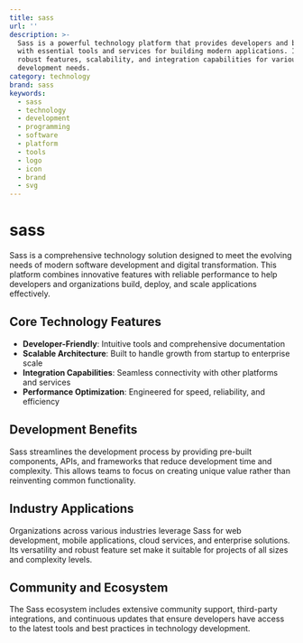 ```yaml
---
title: sass
url: ''
description: >-
  Sass is a powerful technology platform that provides developers and businesses
  with essential tools and services for building modern applications. It offers
  robust features, scalability, and integration capabilities for various
  development needs.
category: technology
brand: sass
keywords:
  - sass
  - technology
  - development
  - programming
  - software
  - platform
  - tools
  - logo
  - icon
  - brand
  - svg
---
```


# sass

Sass is a comprehensive technology solution designed to meet the evolving needs of modern software development and digital transformation. This platform combines innovative features with reliable performance to help developers and organizations build, deploy, and scale applications effectively.

## Core Technology Features

- **Developer-Friendly**: Intuitive tools and comprehensive documentation
- **Scalable Architecture**: Built to handle growth from startup to enterprise scale
- **Integration Capabilities**: Seamless connectivity with other platforms and services
- **Performance Optimization**: Engineered for speed, reliability, and efficiency

## Development Benefits

Sass streamlines the development process by providing pre-built components, APIs, and frameworks that reduce development time and complexity. This allows teams to focus on creating unique value rather than reinventing common functionality.

## Industry Applications

Organizations across various industries leverage Sass for web development, mobile applications, cloud services, and enterprise solutions. Its versatility and robust feature set make it suitable for projects of all sizes and complexity levels.

## Community and Ecosystem

The Sass ecosystem includes extensive community support, third-party integrations, and continuous updates that ensure developers have access to the latest tools and best practices in technology development.
